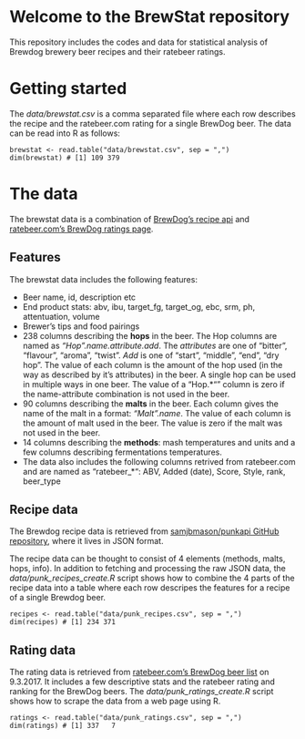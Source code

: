 # Welcome to the BrewStat repository

This repository includes the codes and data for statistical analysis of Brewdog brewery beer recipes and their ratebeer ratings.

# Getting started

The *data/brewstat.csv* is a comma separated file where each row describes the recipe and the ratebeer.com rating for a single BrewDog beer. The data can be read into R as follows:

```
brewstat <- read.table("data/brewstat.csv", sep = ",")
dim(brewstat) # [1] 109 379 
```

# The data

The brewstat data is a combination of [BrewDog's recipe api](https://github.com/samjbmason/punkapi-db) and [ratebeer.com's BrewDog ratings page](https://www.ratebeer.com/Ratings/Beer/ShowBrewerBeers.asp?BrewerID=8534).

## Features

The brewstat data includes the following features:

- Beer name, id, description etc
- End product stats: abv, ibu, target_fg, target_og, ebc, srm, ph, attentuation, volume
- Brewer's tips and food pairings
- 238 columns describing the **hops** in the beer. The Hop columns are named as *"Hop".name.attribute.add*. The *attributes* are one of "bitter", "flavour", "aroma", "twist". *Add* is one of "start", "middle", "end", "dry hop". The value of each column is the amount of the hop used (in the way as described by it's attributes) in the beer. A single hop can be used in multiple ways in one beer. The value of a "Hop.*"" column is zero if the name-attribute combination is not used in the beer.
- 90 columns describing the **malts** in the beer. Each column gives the name of the malt in a format: *"Malt".name*. The value of each column is the amount of malt used in the beer. The value is zero if the malt was not used in the beer.
- 14 columns describing the **methods**: mash temperatures and units and a few columns describing fermentations temperatures. 
- The data also includes the following columns retrived from ratebeer.com and are named as "ratebeer_*": ABV, Added (date), Score, Style, rank, beer_type

## Recipe data

The Brewdog recipe data is retrieved from [samjbmason/punkapi GitHub repository](https://github.com/samjbmason/punkapi-db), where it lives in JSON format. 

The recipe data can be thought to consist of 4 elements (methods, malts, hops, info). In addition to fetching and processing the raw JSON data, the *data/punk_recipes_create.R* script shows how to combine the 4 parts of the recipe data into a table where each row descripes the features for a recipe of a single Brewdog beer.

```
recipes <- read.table("data/punk_recipes.csv", sep = ",")
dim(recipes) # [1] 234 371
```

## Rating data

The rating data is retrieved from [ratebeer.com's BrewDog beer list](https://www.ratebeer.com/Ratings/Beer/ShowBrewerBeers.asp?BrewerID=8534) on 9.3.2017. It includes a few descriptive stats and the ratebeer rating and ranking for the BrewDog beers. The *data/punk_ratings_create.R* script shows how to scrape the data from a web page using R.

```
ratings <- read.table("data/punk_ratings.csv", sep = ",")
dim(ratings) # [1] 337   7
```

